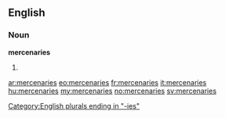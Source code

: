 ==English==

===Noun===
'''mercenaries'''

# {{plural of|[[mercenary]]}}

[[Category:English plurals ending in "-ies"]]

[[ar:mercenaries]]
[[eo:mercenaries]]
[[fr:mercenaries]]
[[it:mercenaries]]
[[hu:mercenaries]]
[[my:mercenaries]]
[[no:mercenaries]]
[[sv:mercenaries]]